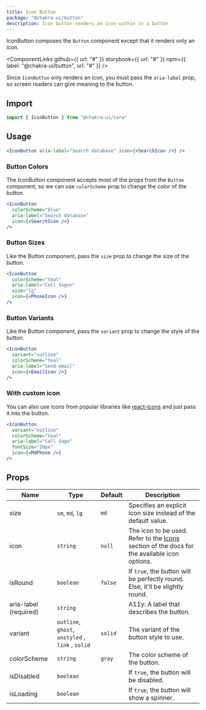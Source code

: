 ```yaml
---
title: Icon Button
package: "@chakra-ui/button"
description: Icon button renders an icon within in a button
---
```



IconButton composes the `Button` component except that it renders only an icon.

<ComponentLinks
  github={{ url: "#" }}
  storybook={{ url: "#" }}
  npm={{ label: "@chakra-ui/button", url: "#" }}
/>

<carbon-ad></carbon-ad>

Since `IconButton` only renders an icon, you must pass the `aria-label` prop, so
screen readers can give meaning to the button.

## Import

```js
import { IconButton } from "@chakra-ui/core"
```

## Usage

```jsx
<IconButton aria-label="Search database" icon={<SearchIcon />} />
```

### Button Colors

The IconButton component accepts most of the props from the `Button` component,
so we can use `colorScheme` prop to change the color of the button.

```jsx
<IconButton
  colorScheme="blue"
  aria-label="Search database"
  icon={<SearchIcon />}
/>
```

### Button Sizes

Like the Button component, pass the `size` prop to change the size of the
button.

```jsx
<IconButton
  colorScheme="teal"
  aria-label="Call Segun"
  size="lg"
  icon={<PhoneIcon />}
/>
```

### Button Variants

Like the Button component, pass the `variant` prop to change the style of the
button.

```jsx
<IconButton
  variant="outline"
  colorScheme="teal"
  aria-label="Send email"
  icon={<EmailIcon />}
/>
```

### With custom icon

You can also use icons from popular libraries like
[react-icons](https://react-icons.github.io/react-icons/) and just pass it into
the button.

```jsx
<IconButton
  variant="outline"
  colorScheme="teal"
  aria-label="Call Sage"
  fontSize="20px"
  icon={<MdPhone />}
/>
```

## Props

| Name                  | Type                                              | Default | Description                                                                                                           |
| --------------------- | ------------------------------------------------- | ------- | --------------------------------------------------------------------------------------------------------------------- |
| size                  | `sm`, `md`, `lg`                                  | `md`    | Specifies an explicit icon size instead of the default value.                                                         |
| icon                  | `string`                                          | `null`  | The icon to be used. Refer to the [Icons](/docs/components/icon/) section of the docs for the available icon options. |
| isRound               | `boolean`                                         | `false` | If `true`, the button will be perfectly round. Else, it'll be slightly round.                                         |
| aria-label (required) | `string`                                          |         | A11y: A label that describes the button.                                                                              |
| variant               | `outline`, `ghost`, `unstyled` , `link` , `solid` | `solid` | The variant of the button style to use.                                                                               |
| colorScheme           | `string`                                          | `gray`  | The color scheme of the button.                                                                                       |
| isDisabled            | `boolean`                                         |         | If `true`, the button will be disabled.                                                                               |
| isLoading             | `boolean`                                         |         | If `true`, the button will show a spinner.                                                                            |
